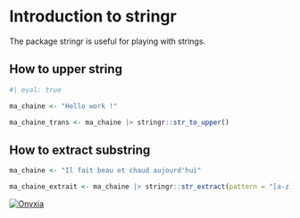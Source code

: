 # Introduction to stringr

The package stringr is useful for playing with strings.

## How to upper string

```r
#| eval: true

ma_chaine <- "Hello work !"

ma_chaine_trans <- ma_chaine |> stringr::str_to_upper()

```

## How to extract substring

```r
ma_chaine <- "Il fait beau et chaud aujourd'hui"

ma_chaine_extrait <- ma_chaine |> stringr::str_extract(pattern = "[a-z]{4} et ")
```

<a href="https://datalab.sspcloud.fr/launcher/ide/rstudio?name=test-lancement-tuto&version=2.3.14&s3=region-79669f20&init.personalInit=«https%3A%2F%2Fraw.githubusercontent.com%2FLagaims%2FAIML4OS-template-quarto-r%2Frefs%2Fheads%2Fmain%2Fsspcloud%2Finit-trainees.sh»&init.personalInitArgs=«chapers%2Fchapter1.qmd»&git.repository=«https%3A%2F%2Fgithub.com%2FLagaims%2FAIML4OS-template-quarto-r%2F»&git.branch=«main»&autoLaunch=true" target="_blank" rel="noopener" data-original-href="AUTOLAUNCH_URL_THERE"><img src="https://custom-icon-badges.demolab.com/badge/SSP%20Cloud-Launch_with_RStudio-blue?logo=vsc&amp;logoColor=white" alt="Onyxia"></a>

